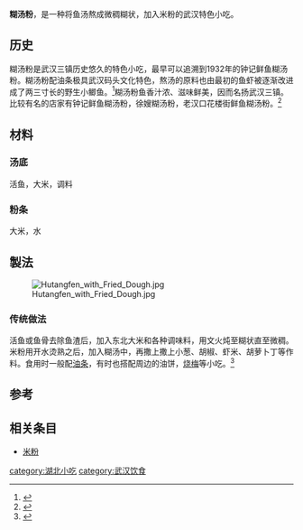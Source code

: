 {{noteTA
|1=zh-cn:小吃; zh-hk:小食;zh-mo:小食; zh-tw:小吃;
}}
{{Infobox Chinese|pic=Hutangfen (Rice Noodles in Peppery Carp Soup).jpg|piccap=|t=糊湯粉|s=糊汤粉|p=hù tāng fěn|j=wu4 tong1 fan2}}
'''糊汤粉'''，是一种将鱼汤熬成微稠糊状，加入米粉的武汉特色小吃。

==历史==
糊汤粉是武汉三镇历史悠久的特色小吃，最早可以追溯到1932年的钟记鲜鱼糊汤粉。糊汤粉配油条极具武汉码头文化特色，熬汤的原料也由最初的鱼虾被逐渐改进成了两三寸长的野生小鲫鱼。<ref name="糊汤粉油条天生绝配 武汉">{{cite web| url=http://www.hb.xinhuanet.com/2013-01/09/c_114306482.htm| title=糊汤粉油条天生绝配 武汉"糊汤控"探访老店| accessdate=2016-11-16| deadurl=yes| archiveurl=https://web.archive.org/web/20130122124231/http://www.hb.xinhuanet.com/2013-01/09/c_114306482.htm| archivedate=2013-01-22}}</ref>糊汤粉鱼香汁浓、滋味鲜美，因而名扬武汉三镇。比较有名的店家有钟记鲜鱼糊汤粉，徐嫂糊汤粉，老汉口花楼街鲜鱼糊汤粉。<ref name="武汉鲜鱼糊汤粉">{{cite web | url=http://www.hubei.gov.cn/mlhb/fwxc/whxc/201206/t20120605_378416.shtml | title=武汉鲜鱼糊汤粉 | accessdate=2016-11-14 | archive-url=https://web.archive.org/web/20130407055256/http://www.hubei.gov.cn/mlhb/fwxc/whxc/201206/t20120605_378416.shtml | archive-date=2013-04-07 | dead-url=yes }}</ref>

==材料==
===汤底===
活鱼，大米，调料

===粉条===
大米，水

==製法==
[[File:Hutangfen_with_Fried_Dough.jpg|thumb]]
===传统做法===
活鱼或鱼骨去除鱼渣后，加入东北大米和各种调味料，用文火炖至糊状直至微稠。米粉用开水烫熟之后，加入糊汤中，再撒上撒上小葱、胡椒、虾米、胡萝卜丁等作料。食用时一般配[[油条|油条]]，有时也搭配周边的油饼，[[烧梅|烧梅]]等小吃。<ref name="鲜鱼糊汤粉的做法">{{cite web | url=http://www.hubei.gov.cn/mlhb/fwxc/whxc/201206/t20120605_378416.shtml | title=鲜鱼糊汤粉的做法 | accessdate=2016-11-14 | archive-url=https://web.archive.org/web/20130407055256/http://www.hubei.gov.cn/mlhb/fwxc/whxc/201206/t20120605_378416.shtml | archive-date=2013-04-07 | dead-url=yes }}</ref>

==参考==
{{reflist}}
==相关条目==
*[[米粉|米粉]]
{{Portal box|中华人民共和国|中国|饮食|湖北|武汉}}
{{武汉文化}}
{{武汉饮食}}

[[category:湖北小吃|category:湖北小吃]]
[[category:武汉饮食|category:武汉饮食]]